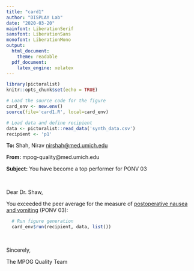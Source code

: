 ```yaml
---
title: "card1"
author: "DISPLAY Lab"
date: "2020-03-20"
mainfont: LiberationSerif
sansfont: LiberationSans
monofont: LiberationMono
output: 
  html_document:
    theme: readable
  pdf_document:
    latex_engine: xelatex
---
```


```r
library(pictoralist)
knitr::opts_chunk$set(echo = TRUE)

# Load the source code for the figure
card_env <- new.env()
source(file='card1.R', local=card_env)

# Load data and define recipient
data <- pictoralist::read_data('synth_data.csv')
recipient <- 'p1'
```

**To:** Shah, Nirav <nirshah@med.umich.edu>

**From:** mpog-quality@med.umich.edu

**Subject:** You have become a top performer for PONV 03

\  
\  

Dear Dr. Shaw,

You exceeded the peer average for the measure of [postoperative nausea and vomiting](https://mpog.org/files/quality/measures/ponv-03_spec.pdf) (PONV 03):

```r
  # Run figure generation
  card_env$run(recipient, data, list())
```

\  

Sincerely,

The MPOG Quality Team
